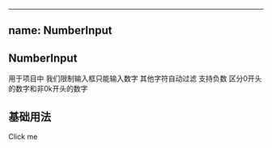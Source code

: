 
---
name: NumberInput
---


## NumberInput

用于项目中 我们限制输入框只能输入数字 其他字符自动过滤  支持负数  区分0开头的数字和非0k开头的数字

<Props of={NumberInput} />

## 基础用法

<Playground>
 <NumberInput>Click me</NumberInput>
</Playground>
